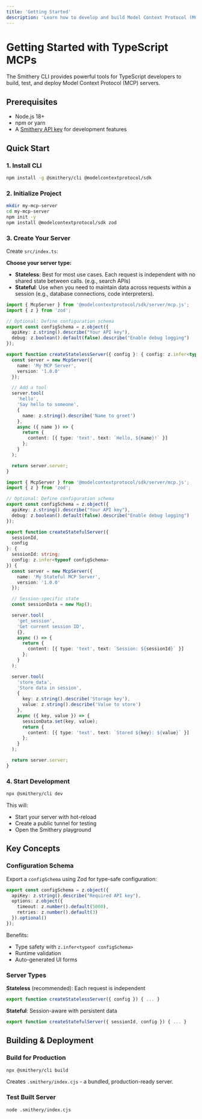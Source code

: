 ```yaml
---
title: 'Getting Started'
description: 'Learn how to develop and build Model Context Protocol (MCP) servers using TypeScript with Smithery CLI.'
---
```


# Getting Started with TypeScript MCPs

The Smithery CLI provides powerful tools for TypeScript developers to build, test, and deploy Model Context Protocol (MCP) servers.

## Prerequisites

- Node.js 18+ 
- npm or yarn
- A [Smithery API key](https://smithery.ai) for development features

## Quick Start

### 1. Install CLI

```bash
npm install -g @smithery/cli @modelcontextprotocol/sdk
```

### 2. Initialize Project

```bash
mkdir my-mcp-server
cd my-mcp-server
npm init -y
npm install @modelcontextprotocol/sdk zod
```

### 3. Create Your Server

Create `src/index.ts`:

**Choose your server type:**

- **Stateless**: Best for most use cases. Each request is independent with no shared state between calls. (e.g., search APIs)
- **Stateful**: Use when you need to maintain data across requests within a session (e.g., database connections, code interpreters).

<CodeGroup>

```typescript Stateless Server
import { McpServer } from '@modelcontextprotocol/sdk/server/mcp.js';
import { z } from 'zod';

// Optional: Define configuration schema
export const configSchema = z.object({
  apiKey: z.string().describe("Your API key"),
  debug: z.boolean().default(false).describe("Enable debug logging")
});

export function createStatelessServer({ config }: { config: z.infer<typeof configSchema> }) {
  const server = new McpServer({
    name: 'My MCP Server',
    version: '1.0.0'
  });

  // Add a tool
  server.tool(
    'hello',
    'Say hello to someone',
    {
      name: z.string().describe('Name to greet')
    },
    async ({ name }) => {
      return {
        content: [{ type: 'text', text: `Hello, ${name}!` }]
      };
    }
  );

  return server.server;
}
```

```typescript Stateful Server
import { McpServer } from '@modelcontextprotocol/sdk/server/mcp.js';
import { z } from 'zod';

// Optional: Define configuration schema
export const configSchema = z.object({
  apiKey: z.string().describe("Your API key"),
  debug: z.boolean().default(false).describe("Enable debug logging")
});

export function createStatefulServer({ 
  sessionId, 
  config 
}: { 
  sessionId: string; 
  config: z.infer<typeof configSchema> 
}) {
  const server = new McpServer({
    name: 'My Stateful MCP Server',
    version: '1.0.0'
  });

  // Session-specific state
  const sessionData = new Map();

  server.tool(
    'get_session',
    'Get current session ID',
    {},
    async () => {
      return {
        content: [{ type: 'text', text: `Session: ${sessionId}` }]
      };
    }
  );

  server.tool(
    'store_data',
    'Store data in session',
    {
      key: z.string().describe('Storage key'),
      value: z.string().describe('Value to store')
    },
    async ({ key, value }) => {
      sessionData.set(key, value);
      return {
        content: [{ type: 'text', text: `Stored ${key}: ${value}` }]
      };
    }
  );

  return server.server;
}
```

</CodeGroup>

### 4. Start Development

```bash
npx @smithery/cli dev
```

This will:
- Start your server with hot-reload
- Create a public tunnel for testing
- Open the Smithery playground

## Key Concepts

### Configuration Schema

Export a `configSchema` using Zod for type-safe configuration:

```typescript
export const configSchema = z.object({
  apiKey: z.string().describe("Required API key"),
  options: z.object({
    timeout: z.number().default(5000),
    retries: z.number().default(3)
  }).optional()
});
```

Benefits:
- Type safety with `z.infer<typeof configSchema>`
- Runtime validation
- Auto-generated UI forms

### Server Types

**Stateless** (recommended): Each request is independent
```typescript
export function createStatelessServer({ config }) { ... }
```

**Stateful**: Session-aware with persistent data
```typescript
export function createStatefulServer({ sessionId, config }) { ... }
```

## Building & Deployment

### Build for Production

```bash
npx @smithery/cli build
```

Creates `.smithery/index.cjs` - a bundled, production-ready server.

### Test Built Server

```bash
node .smithery/index.cjs
```